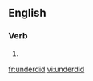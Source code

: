 ==English==

===Verb===
{{head|en|verb form}}

# {{en-simple past of|underdo}}

[[fr:underdid]]
[[vi:underdid]]